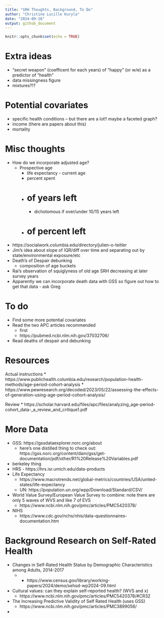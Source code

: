```yaml
---
title: "SRH Thoughts, Background, To Do"
author: "Christine Lucille Kuryla"
date: "2024-09-28"
output: github_document
---
```


```r
knitr::opts_chunk$set(echo = TRUE)
```

# Extra ideas
* "secret weapon" (coefficent for each years) of "happy" (or w/e) as a predictor of "health"
* data missingness figure
* mixtures?!?

# Potential covariates
* specific health conditions -- but there are a lot!! maybe a faceted graph?
* income (there are papers about this)
* mortality

# Misc thoughts
* How do we incorporate adjusted age? 
  * Prospective age
    * life expectancy - current age
    * percent spent
    * # of years left
      * dichotomous if over/under 10/15 years left
    * # of percent left
* https://socialwork.columbia.edu/directory/julien-o-teitler
* Jim's idea about slope of IQR/diff over time and separating out by state/environmental exposure/etc
* Death's of Despair debunking
  * composition of age buckets
* Rai's observation of squiglyness of old age SRH decreasing at later survey years
* Apparently we can incorporate death data with GSS so figure out how to get that data - ask Greg

# To do
* Find some more potential covariates
* Read the two APC articles recommended
  * first
  * https://pubmed.ncbi.nlm.nih.gov/37032706/
* Read deaths of despair and debunking 

# Resources

Actual instructions
* https://www.publichealth.columbia.edu/research/population-health-methods/age-period-cohort-analysis
* https://www.pewresearch.org/decoded/2023/05/22/assessing-the-effects-of-generation-using-age-period-cohort-analysis/ 

Review
* https://scholar.harvard.edu/files/apc/files/analyzing_age-period-cohort_data-_a_review_and_critique1.pdf 

# More Data

* GSS: https://gssdataexplorer.norc.org/about 
  * here's one distilled thing to check out: https://gss.norc.org/content/dam/gss/get-documentation/pdf/other/R1%20Release%20Variables.pdf 
* berkeley thing
* HRS - https://hrs.isr.umich.edu/data-products 
* Life Expectancy 
  * https://www.macrotrends.net/global-metrics/countries/USA/united-states/life-expectancy
  * UN: https://population.un.org/wpp/Download/Standard/CSV/ 
* World Value Survey/European Value Survey to combine: note there are only 5 waves of WVS and like 7 of EVS
  * https://www.ncbi.nlm.nih.gov/pmc/articles/PMC5420378/
* NIHS
  * https://www.cdc.gov/nchs/nhis/data-questionnaires-documentation.htm

# Background Research on Self-Rated Health

* Changes in Self-Rated Health Status by Demographic Characteristics among Adults, 2014-2017
  * * https://www.census.gov/library/working-papers/2024/demo/sehsd-wp2024-09.html
* Cultural values: can they explain self-reported health? (WVS and x)
  * https://www.ncbi.nlm.nih.gov/pmc/articles/PMC5420378/#CR32
* The Increasing Predictive Validity of Self Rated Health (uses GSS)
	* https://www.ncbi.nlm.nih.gov/pmc/articles/PMC3899056/

* 